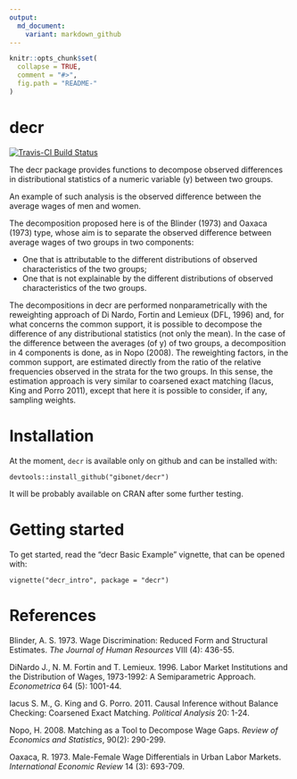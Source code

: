 ```yaml
---
output:
  md_document:
    variant: markdown_github
---
```


<!-- README.md is generated from README.Rmd. Please edit that file -->

```r
knitr::opts_chunk$set(
  collapse = TRUE,
  comment = "#>",
  fig.path = "README-"
)
```


# decr

[![Travis-CI Build Status](https://travis-ci.org/gibonet/decr.svg?branch=master)](https://travis-ci.org/gibonet/decr)

The decr package provides functions to decompose observed differences in distributional statistics of a numeric variable (y) between two groups.

An example of such analysis is the observed difference between the average wages of men and women.

The decomposition proposed here is of the Blinder (1973) and Oaxaca (1973) type, whose aim is to separate the observed difference between average wages of two groups in two components:

- One that is attributable to the different distributions of observed characteristics of the two groups;
- One that is not explainable by the different distributions of observed characteristics of the two groups.

The decompositions in decr are performed nonparametrically with the reweighting approach of Di Nardo, Fortin and Lemieux (DFL, 1996) and, for what concerns the common support, it is possible to decompose the difference of any distributional statistics (not only the mean). In the case of the difference between the averages (of y) of two groups, a decomposition in 4 components is done, as in Nopo (2008). The reweighting factors, in the common support, are estimated directly from the ratio of the relative frequencies observed in the strata for the two groups. In this sense, the estimation approach is very similar to coarsened exact matching (Iacus, King and Porro 2011), except that here it is possible to consider, if any, sampling weights.


# Installation

At the moment, `decr` is available only on github and can be installed with:

```
devtools::install_github("gibonet/decr")
```

It will be probably available on CRAN after some further testing.


# Getting started



To get started, read the "decr Basic Example" vignette, that can be opened with:

```
vignette("decr_intro", package = "decr")
```



# References

Blinder, A. S. 1973. Wage Discrimination: Reduced Form and Structural Estimates. *The Journal of Human Resources* VIII (4): 436-55.

DiNardo J., N. M. Fortin and T. Lemieux. 1996. Labor Market Institutions and the Distribution of Wages, 1973-1992: A Semiparametric Approach. *Econometrica* 64 (5): 1001-44.

Iacus S. M., G. King and G. Porro. 2011. Causal Inference without Balance Checking: Coarsened Exact Matching. *Political Analysis* 20: 1-24.

Nopo, H. 2008. Matching as a Tool to Decompose Wage Gaps. *Review of Economics and Statistics*, 90(2): 290-299.

Oaxaca, R. 1973. Male-Female Wage Differentials in Urban Labor Markets. *International Economic Review* 14 (3): 693-709.
